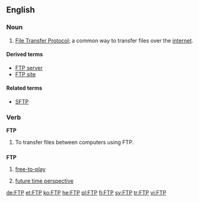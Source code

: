 {{wikipedia}}
==English==

===Noun===
{{en-noun|?}}

# {{internet}} [[File Transfer Protocol]]; a common way to transfer files over the [[internet]].

====Derived terms====
* [[FTP server]]
* [[FTP site]]

====Related terms====
* [[SFTP]]

===Verb===
'''FTP'''

# To transfer files between computers using FTP.

==={{initialism}}===
'''FTP'''

# {{context|video games}} [[free-to-play]]
# {{context|psychology}} [[future time perspective]]

[[de:FTP]]
[[et:FTP]]
[[ko:FTP]]
[[he:FTP]]
[[pl:FTP]]
[[fi:FTP]]
[[sv:FTP]]
[[tr:FTP]]
[[vi:FTP]]